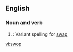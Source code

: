 ==English==

===Noun and verb===
{{rfc-header|Noun and verb}}
# {{obsolete}}: Variant spelling for [[swap]]

[[vi:swop]]